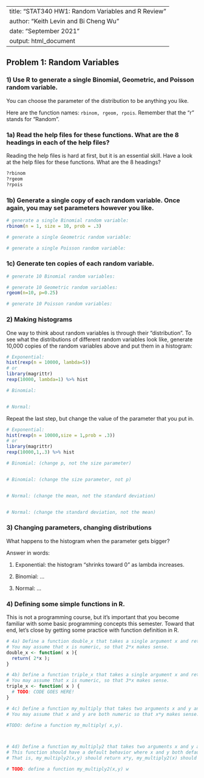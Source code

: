 
---
title: "STAT340 HW1: Random Variables and R Review"
author: "Keith Levin and Bi Cheng Wu"
date: "September 2021"
output: html_document
---

## Problem 1: Random Variables

### 1) Use R to generate a single Binomial, Geometric, and Poisson random variable.

 You can choose the parameter of the distribution to be anything you like.  

Here are the function names: `rbinom, rgeom, rpois`.
Remember that the "r" stands for "Random".

### 1a) Read the help files for these functions. What are the 8 headings in each of the help files? 

Reading the help files is hard at first, but it is an essential skill.  Have a look at the help files for these functions.  What are the 8 headings?
```r
?rbinom
?rgeom
?rpois
```

### 1b) Generate a single copy of each random variable. Once again, you may set parameters however you like.

```r

# generate a single Binomial random variable:
rbinom(n = 1, size = 10, prob = .3)

# generate a single Geometric random variable:

# generate a single Poisson random variable:
```


### 1c) Generate ten copies of each random variable.

```r
# generate 10 Binomial random variables:

# generate 10 Geometric random variables:
rgeom(n=10, p=0.25)

# generate 10 Poisson random variables:

```


### 2) Making histograms

One way to think about random variables is through their "distribution".
To see what the distributions of different random variables look like, generate 10,000 copies of the random variables above and put them in a histogram:

```r
# Exponential:
hist(rexp(n = 10000, lambda=5))
# or 
library(magrittr)
rexp(10000, lambda=1) %>% hist

# Binomial:


# Normal:


```

Repeat the last step, but change the value of the parameter that you put in.  

```r

# Exponential:
hist(rexp(n = 10000,size = 1,prob = .3))
# or 
library(magrittr)
rexp(10000,1,.3) %>% hist

# Binomial: (change p, not the size parameter)


# Binomial: (change the size parameter, not p)


# Normal: (change the mean, not the standard deviation)


# Normal: (change the standard deviation, not the mean)


```


### 3) Changing parameters, changing distributions

What happens to the histogram when the parameter gets bigger?  

Answer in words:

1) Exponential: the histogram "shrinks toward 0" as lambda increases.

2) Binomial: ...

3) Normal: ...

### 4) Defining some simple functions in R.

This is not a programming course, but it's important that you become familiar with some basic programming concepts this semester.
Toward that end, let's close by getting some practice with function definition in R.

```r
# 4a) Define a function double_x that takes a single argument x and returns twice that argument.
# You may assume that x is numeric, so that 2*x makes sense.
double_x <- function( x ){
  return( 2*x );
}

# 4b) Define a function triple_x that takes a single argument x and returns three times that argument.
# You may assume that x is numeric, so that 3*x makes sense.
triple_x <- function( x ) {
  # TODO: CODE GOES HERE!
}

# 4c) Define a function my_multiply that takes two arguments x and y and returns x*y.
# You may assume that x and y are both numeric so that x*y makes sense.

#TODO: define a function my_multiply( x,y).



# 4d) Define a function my_multiply2 that takes two arguments x and y and returns x*y.
# This function should have a default behavior where x and y both default to 1.
# That is, my_multiply2(x,y) should return x*y, my_multiply2(x) should return x, and my_multiply2() should return 1.

# TODO: define a function my_multiply2(x,y) w

```
